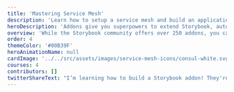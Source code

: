 ```yaml
---
title: 'Mastering Service Mesh'
description: 'Learn how to setup a service mesh and build an application'
heroDescription: 'Addons give you superpowers to extend Storybook, automate workflows, and integrate with your favorite tools. This guide shows you how to create an addon.'
overview: 'While the Storybook community offers over 250 addons, you can also build one tailored to your specific needs. This guide introduces you to the Addon Kit and APIs, along the way you will build an addon from scratch.'
order: 4
themeColor: '#00B39F'
heroAnimationName: null
cardImage: '../../src/assets/images/service-mesh-icons/consul-white.svg'
courses: 4
contributors: []
twitterShareText: "I’m learning how to build a Storybook addon! They're great for customizing Storybook to fit your UI development workflow."
---
```


<!-- 
  This file is only used to render the courses list within a learning path.
  Check the Learn-Layer5 folder under src/sections/, src/templates for more understanding of how the data is used
-->